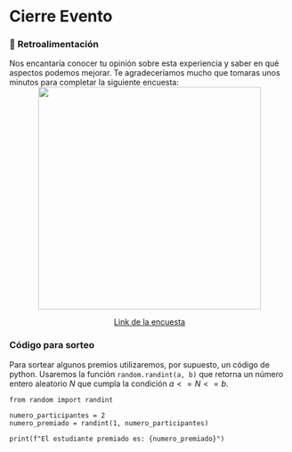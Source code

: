 # Cierre Evento

### 🎯 **Retroalimentación**

Nos encantaría conocer tu opinión sobre esta experiencia y saber en qué aspectos podemos mejorar. Te agradeceríamos mucho que tomaras unos minutos para completar la siguiente encuesta:
<center>
<a href="https://docs.google.com/forms/d/e/1FAIpQLSdaEta1aRGedOQ0HDtdOLsg2SaoFvLuR9C3xEwBU9YvRNB3bA/viewform?usp=dialog" target="_blank" rel="noopener noreferrer">
<img src="../images/qr_er.png" width="400">
<p>Link de la encuesta</p>
</a>
</center>

### Código para sorteo

Para sortear algunos premios utilizaremos, por supuesto, un código de python.
Usaremos la función `random.randint(a, b)` que retorna un número entero aleatorio $N$ que cumpla la condición $a <= N <= b$.

```pyodide-python
from random import randint

numero_participantes = 2
numero_premiado = randint(1, numero_participantes)

print(f"El estudiante premiado es: {numero_premiado}")
```


